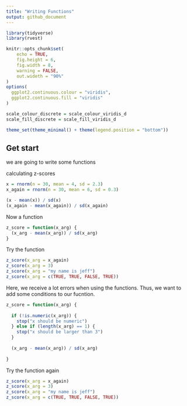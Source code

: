 ```yaml
---
title: "Writing Functions"
output: github_document
---
```


```r
library(tidyverse)
library(rvest)

knitr::opts_chunk$set(
	echo = TRUE,
	fig.height = 6,
	fig.width = 8,
	warning = FALSE,
	out.wideth = "90%"
)
options(
  ggplot2.continuous.colour = "viridis",
  ggplot2.continuous.fill = "viridis"
)

scale_colour_discrete = scale_colour_viridis_d
scale_fill_discrete = scale_fill_viridis_d

theme_set(theme_minimal() + theme(legend.position = "bottom"))
```


## Get start

we are going to write some functions

calculating z-scores

```r
x = rnorm(n = 30, mean = 4, sd = 2.3)
x_again = rnorm(n = 30, mean = 6, sd = 0.3)

(x - mean(x)) / sd(x)
(x_again - mean(x_again)) / sd(x_again)
```

Now a function

```r
z_score = function(x_arg) {
  (x_arg - mean(x_arg)) / sd(x_arg)
}
```

Try the function

```r
z_score(x_arg = x_again)
z_score(x_arg = 3)
z_score(x_arg = "my name is jeff")
z_score(x_arg = c(TRUE, TRUE, FALSE, TRUE))
```

Here, we receive a lot errors when using the functions. Thus, we want to add some conditions to our fucntion. 

```r
z_score = function(x_arg) {
  
  if (!is.numeric(x_arg)) {
    stop("x should be numeric")
  } else if (length(x_arg) == 1) {
    stop("x should be larger than 3")
  }
  
  (x_arg - mean(x_arg)) / sd(x_arg)
  
}
```

Try the function again

```r
z_score(x_arg = x_again)
z_score(x_arg = 3)
z_score(x_arg = "my name is jeff")
z_score(x_arg = c(TRUE, TRUE, FALSE, TRUE))
```




